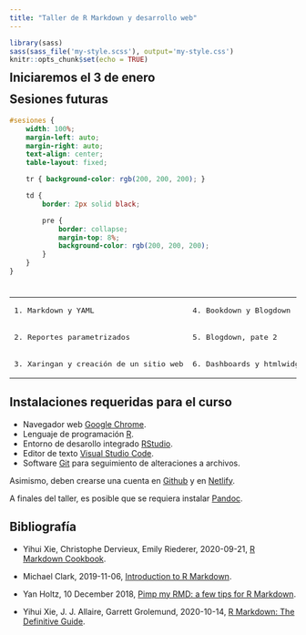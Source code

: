 ```yaml
---
title: "Taller de R Markdown y desarrollo web"
---
```


```r
library(sass)
sass(sass_file('my-style.scss'), output='my-style.css')
knitr::opts_chunk$set(echo = TRUE)
```

<p style="margin-bottom: -50px;"> &nbsp; </p>

## Iniciaremos el **3 de enero**

<p style="margin-bottom: -50px;"> &nbsp; </p>
<!--#region sesiones -->

## Sesiones futuras
```scss
#sesiones {
    width: 100%;
    margin-left: auto;
    margin-right: auto;
    text-align: center;
    table-layout: fixed;

    tr { background-color: rgb(200, 200, 200); }

    td {
        border: 2px solid black;

        pre { 
            border: collapse;
            margin-top: 8%;
            background-color: rgb(200, 200, 200);
        } 
    }
}
```

<p style="margin-bottom: -10px;"> &nbsp; </p>

<table id = "sesiones">
    <tr>
        <td><pre>1. Markdown y YAML</pre></td>
        <td><pre>4. Bookdown y Blogdown</pre></td>
        <td><pre>7. Shiny</pre></td>
    </tr>
    <tr>
        <td><pre>2. Reportes parametrizados</pre></td>
        <td><pre>5. Blogdown, pate 2</pre></td>
        <td><pre>8. HTML y CSS</pre></td>
    </tr>
    <tr>
        <td><pre>3. Xaringan y creación de un sitio web</pre></td>
        <td><pre>6. Dashboards y htmlwidgets</pre></td>
        <td><pre>9. Javascript</pre></td>
    </tr>
</table>
<!--#endregion-->

<!--#region Instalaciones -->
## Instalaciones requeridas para el curso

- Navegador web [Google Chrome](https://www.google.com/chrome/).
- Lenguaje de programación [R](https://cloud.r-project.org/).
- Entorno de desarollo integrado [RStudio](https://www.rstudio.com/products/rstudio/download/#download).
- Editor de texto [Visual Studio Code](https://code.visualstudio.com/download).
- Software [Git](https://git-scm.com/downloads) para seguimiento de alteraciones a archivos.

Asimismo, deben crearse una cuenta en [Github](https://github.com/) y en [Netlify](https://app.netlify.com/).

A finales del taller, es posible que se requiera instalar [Pandoc](https://pandoc.org/installing.html).
<!--#endregion-->

<!--#region bibliography -->
## Bibliografía

- Yihui Xie, Christophe Dervieux, Emily Riederer, 2020-09-21, 
[R Markdown Cookbook](https://bookdown.org/yihui/rmarkdown-cookbook/).

- Michael Clark, 2019-11-06, 
[Introduction to R Markdown](https://m-clark.github.io/Introduction-to-Rmarkdown/).

- Yan Holtz, 10 December 2018, 
[Pimp my RMD: a few tips for R Markdown](https://holtzy.github.io/Pimp-my-rmd/).

- Yihui Xie, J. J. Allaire, Garrett Grolemund, 2020-10-14, 
[R Markdown: The Definitive Guide](https://bookdown.org/yihui/rmarkdown/).
<!--#endregion-->

<!--#region Yoshi logo and entrance animation -->
<style>
#yoshi {
    height: 175px;
	display: block;
    margin-bottom: 20px;
	background-size: contain;
	background-position: center;
	background-repeat: no-repeat;
	background-image: url("images/yoshi-logo-3.png"); 
}
</style>

<script>
    // Variables
    let counter, tempo;
    let smoothness = 100;
    let duracion_segundos = 1;

    // SLeep function
    function sleep(miliseconds) {
        return new Promise(resolve => setTimeout(resolve, miliseconds));
    }
            
    // Incrementally increase "imagen"'s size
    document.addEventListener('DOMContentLoaded', async function () {

        document.querySelector('#TOC').insertAdjacentHTML('afterbegin','<div id="yoshi"></div>');
        const imagen = document.querySelector('#yoshi');

        for(counter = 0; counter < smoothness + 1; counter++) {
            tempo = counter/smoothness;
            imagen.style.transform = `scale(${tempo})`;
            await sleep((1000*duracion_segundos)/smoothness);
        }

    });
</script>
<!--#endregion-->